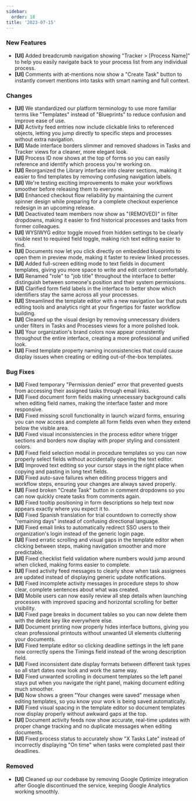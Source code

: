 ```yaml
---
sidebar:
  order: 18
title: '2023-07-15'
---
```


### New Features

- **[UI]** Added breadcrumb navigation showing "Tracker > [Process Name]" to help you easily navigate back to your process list from any individual process.
- **[UI]** Comments with at-mentions now show a "Create Task" button to instantly convert mentions into tasks with smart naming and full context.

### Changes

- **[UI]** We standardized our platform terminology to use more familiar terms like "Templates" instead of "Blueprints" to reduce confusion and improve ease of use.
- **[UI]** Activity feed entries now include clickable links to referenced objects, letting you jump directly to specific steps and processes without extra navigation.
- **[UI]** Made interface borders slimmer and removed shadows in Tasks and Tracker views for a cleaner, more elegant look.
- **[UI]** Process ID now shows at the top of forms so you can easily reference and identify which process you're working on.
- **[UI]** Reorganized the Library interface into clearer sections, making it easier to find templates by removing confusing navigation labels.
- **[UI]** We're testing exciting improvements to make your workflows smoother before releasing them to everyone.
- **[UI]** Enhanced checkout flow reliability by maintaining the current spinner design while preparing for a complete checkout experience redesign in an upcoming release.
- **[UI]** Deactivated team members now show as "(REMOVED)" in filter dropdowns, making it easier to find historical processes and tasks from former colleagues.
- **[UI]** WYSIWYG editor toggle moved from hidden settings to be clearly visible next to required field toggle, making rich text editing easier to find.
- **[UI]** Documents now let you click directly on embedded blueprints to open them in preview mode, making it faster to review linked processes.
- **[UI]** Added full-screen editing mode to text fields in document templates, giving you more space to write and edit content comfortably.
- **[UI]** Renamed "role" to "job title" throughout the interface to better distinguish between someone's position and their system permissions.
- **[UI]** Clarified form field labels in the interface to better show which identifiers stay the same across all your processes.
- **[UI]** Streamlined the template editor with a new navigation bar that puts editing tools and analytics right at your fingertips for faster workflow building.
- **[UI]** Cleaned up the visual design by removing unnecessary dividers under filters in Tasks and Processes views for a more polished look.
- **[UI]** Your organization's brand colors now appear consistently throughout the entire interface, creating a more professional and unified look.
- **[UI]** Fixed template property naming inconsistencies that could cause display issues when creating or editing out-of-the-box templates.

### Bug Fixes

- **[UI]** Fixed temporary "Permission denied" error that prevented guests from accessing their assigned tasks through email links.
- **[UI]** Fixed document form fields making unnecessary background calls when editing field names, making the interface faster and more responsive.
- **[UI]** Fixed missing scroll functionality in launch wizard forms, ensuring you can now access and complete all form fields even when they extend below the visible area.
- **[UI]** Fixed visual inconsistencies in the process editor where trigger sections and borders now display with proper styling and consistent colors.
- **[UI]** Fixed field selection modal in procedure templates so you can now properly select fields without accidentally opening the text editor.
- **[UI]** Improved text editing so your cursor stays in the right place when copying and pasting in long text fields.
- **[UI]** Fixed auto-save failures when editing process triggers and workflow steps, ensuring your changes are always saved properly.
- **[UI]** Fixed broken "Create Task" button in comment dropdowns so you can now quickly create tasks from comments again.
- **[UI]** Fixed tooltip positioning in form descriptions so help text now appears exactly where you expect it to.
- **[UI]** Fixed Spanish translation for trial countdown to correctly show "remaining days" instead of confusing directional language.
- **[UI]** Fixed email links to automatically redirect SSO users to their organization's login instead of the generic login page.
- **[UI]** Fixed erratic scrolling and visual gaps in the template editor when clicking between steps, making navigation smoother and more predictable.
- **[UI]** Fixed checklist field validation where numbers would jump around when clicked, making forms easier to complete.
- **[UI]** Fixed activity feed messages to clearly show when task assignees are updated instead of displaying generic update notifications.
- **[UI]** Fixed incomplete activity messages in procedure steps to show clear, complete sentences about what was created.
- **[UI]** Mobile users can now easily review all step details when launching processes with improved spacing and horizontal scrolling for better visibility.
- **[UI]** Fixed page breaks in document tables so you can now delete them with the delete key like everywhere else.
- **[UI]** Document printing now properly hides interface buttons, giving you clean professional printouts without unwanted UI elements cluttering your documents.
- **[UI]** Fixed template editor so clicking deadline settings in the left pane now correctly opens the Timings field instead of the wrong description field.
- **[UI]** Fixed inconsistent date display formats between different task types so all start dates now look and work the same way.
- **[UI]** Fixed unwanted scrolling in document templates so the left panel stays put when you navigate the right panel, making document editing much smoother.
- **[UI]** Now shows a green "Your changes were saved" message when editing templates, so you know your work is being saved automatically.
- **[UI]** Fixed visual spacing in the template editor so document templates now display properly without awkward gaps at the top.
- **[UI]** Document activity feeds now show accurate, real-time updates with proper change tracking and no duplicate messages when editing documents.
- **[UI]** Fixed process status to accurately show "X Tasks Late" instead of incorrectly displaying "On time" when tasks were completed past their deadlines.

### Removed

- **[UI]** Cleaned up our codebase by removing Google Optimize integration after Google discontinued the service, keeping Google Analytics working smoothly.